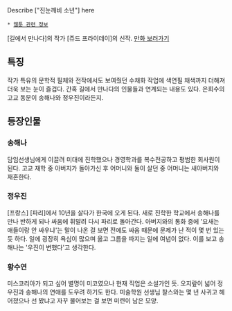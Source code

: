 Describe ["진눈깨비 소년"] here

 * [[웹툰 관련 정보]]

[길에서 만나다]의 작가 [쥬드 프라이데이]의 신작. [http://comic.naver.com/webtoon/list.nhn?titleId=622643 만화 보러가기]


== 특징 ==

작가 특유의 문학적 필체와 전작에서도 보여줬던 수채화 작업에 색연필 채색까지 더해져 더욱 보는 눈이 즐겁다. 간혹 길에서 만나다의 인물들과 연계되는 내용도 있다. 은희수의 고교 동문이 송해나와 정우진이라든지.

== 등장인물 ==

=== 송해나 ===
담임선생님에게 이끌려 미대에 진학했으나 경영학과를 복수전공하고 평범한 회사원이 된다. 고교 재학 중 아버지가 돌아가신 후 어머니와 둘이 살던 중 어머니는 새아버지와 재혼한다. 

=== 정우진 ===
[프랑스] [파리]에서 10년을 살다가 한국에 오게 된다. 새로 진학한 학교에서 송해나를 만나 반하게 되나 싸움에 휘말려 다시 파리로 돌아간다. 아버지와의 통화 중에 '요새는 애들이랑 안 싸우냐'는 말이 나온 걸 보면 전에도 싸움 때문에 문제가 난 적이 몇 번 있는 듯 하다. 일에 굉장히 욕심이 많으며 옳고 그름을 따지는 일에 여념이 없다. 이를 보고 송해나는 '우진이 변했다'고 생각한다.

=== 황수연 ===
미스코리아가 되고 싶어 별명이 미코였으나 현재 직업은 소설가인 듯. 오지랖이 넓어 정우진과 송해나의 연애를 도우려 하기도 한다. 미술학원 선생님 찰스와는 몇 년 사귀고 헤어졌으나 선 봤냐고 자꾸 물어보는 걸 보면 미련이 남은 모양.
